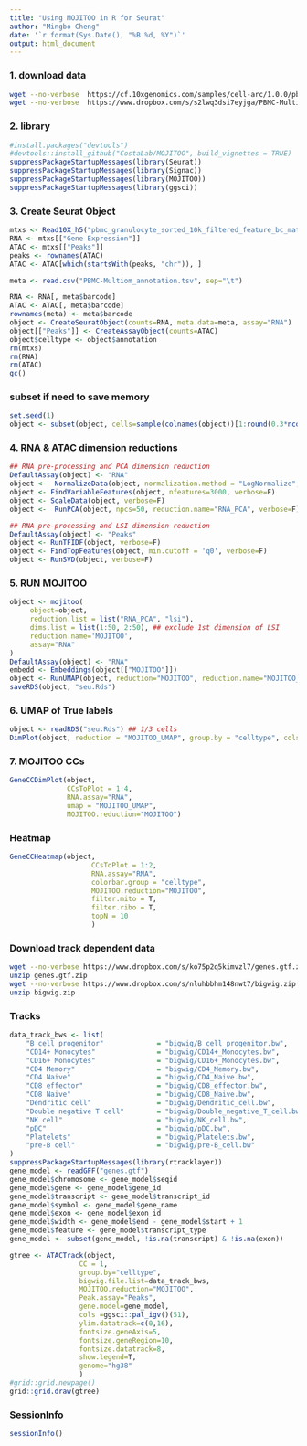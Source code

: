 ```yaml
---
title: "Using MOJITOO in R for Seurat"
author: "Mingbo Cheng"
date: '`r format(Sys.Date(), "%B %d, %Y")`'
output: html_document
---
```


### 1. download data
```bash
wget --no-verbose  https://cf.10xgenomics.com/samples/cell-arc/1.0.0/pbmc_granulocyte_sorted_10k/pbmc_granulocyte_sorted_10k_filtered_feature_bc_matrix.h5
wget --no-verbose  https://www.dropbox.com/s/s2lwq3dsi7eyjga/PBMC-Multiom_annotation.tsv
```

### 2. library
```r
#install.packages("devtools")
#devtools::install_github("CostaLab/MOJITOO", build_vignettes = TRUE)
suppressPackageStartupMessages(library(Seurat))
suppressPackageStartupMessages(library(Signac))
suppressPackageStartupMessages(library(MOJITOO))
suppressPackageStartupMessages(library(ggsci))
```


### 3. Create Seurat Object
```r
mtxs <- Read10X_h5("pbmc_granulocyte_sorted_10k_filtered_feature_bc_matrix.h5")
RNA <- mtxs[["Gene Expression"]]
ATAC <- mtxs[["Peaks"]]
peaks <- rownames(ATAC)
ATAC <- ATAC[which(startsWith(peaks, "chr")), ]

meta <- read.csv("PBMC-Multiom_annotation.tsv", sep="\t")

RNA <- RNA[, meta$barcode]
ATAC <- ATAC[, meta$barcode]
rownames(meta) <- meta$barcode
object <- CreateSeuratObject(counts=RNA, meta.data=meta, assay="RNA")
object[["Peaks"]] <- CreateAssayObject(counts=ATAC)
object$celltype <- object$annotation
rm(mtxs)
rm(RNA)
rm(ATAC)
gc()
```
### subset if need to save memory
```r
set.seed(1)
object <- subset(object, cells=sample(colnames(object))[1:round(0.3*ncol(object))])
```


### 4.  RNA & ATAC dimension reductions
```r
## RNA pre-processing and PCA dimension reduction
DefaultAssay(object) <- "RNA"
object <-  NormalizeData(object, normalization.method = "LogNormalize", scale.factor = 10000, verbose=F)
object <- FindVariableFeatures(object, nfeatures=3000, verbose=F)
object <- ScaleData(object, verbose=F)
object <-  RunPCA(object, npcs=50, reduction.name="RNA_PCA", verbose=F)

## RNA pre-processing and LSI dimension reduction
DefaultAssay(object) <- "Peaks"
object <- RunTFIDF(object, verbose=F)
object <- FindTopFeatures(object, min.cutoff = 'q0', verbose=F)
object <- RunSVD(object, verbose=F)
```

### 5. RUN MOJITOO
```r
object <- mojitoo(
     object=object,
     reduction.list = list("RNA_PCA", "lsi"),
     dims.list = list(1:50, 2:50), ## exclude 1st dimension of LSI
     reduction.name='MOJITOO',
     assay="RNA"
)
DefaultAssay(object) <- "RNA"
embedd <- Embeddings(object[["MOJITOO"]])
object <- RunUMAP(object, reduction="MOJITOO", reduction.name="MOJITOO_UMAP", dims=1:ncol(embedd), verbose=F)
saveRDS(object, "seu.Rds")
```

### 6. UMAP of True labels
```r

object <- readRDS("seu.Rds") ## 1/3 cells
DimPlot(object, reduction = "MOJITOO_UMAP", group.by = "celltype", cols=ggsci::pal_igv()(30))
```

### 7. MOJITOO CCs
```r
GeneCCDimPlot(object,
              CCsToPlot = 1:4,
              RNA.assay="RNA",
              umap = "MOJITOO_UMAP",
              MOJITOO.reduction="MOJITOO")

```


### Heatmap
```r
GeneCCHeatmap(object,
                    CCsToPlot = 1:2,
                    RNA.assay="RNA",
                    colorbar.group = "celltype",
                    MOJITOO.reduction="MOJITOO",
                    filter.mito = T,
                    filter.ribo = T,
                    topN = 10
                    )
```


### Download track dependent data
```bash
wget --no-verbose https://www.dropbox.com/s/ko75p2q5kimvzl7/genes.gtf.zip
unzip genes.gtf.zip
wget --no-verbose https://www.dropbox.com/s/nluhbbhm148nwt7/bigwig.zip
unzip bigwig.zip
```

### Tracks
```r
data_track_bws <- list(
    "B cell progenitor"             = "bigwig/B_cell_progenitor.bw",
    "CD14+ Monocytes"               = "bigwig/CD14+_Monocytes.bw",
    "CD16+ Monocytes"               = "bigwig/CD16+_Monocytes.bw",
    "CD4 Memory"                    = "bigwig/CD4_Memory.bw",
    "CD4 Naive"                     = "bigwig/CD4_Naive.bw",
    "CD8 effector"                  = "bigwig/CD8_effector.bw",
    "CD8 Naive"                     = "bigwig/CD8_Naive.bw",
    "Dendritic cell"                = "bigwig/Dendritic_cell.bw",
    "Double negative T cell"        = "bigwig/Double_negative_T_cell.bw",
    "NK cell"                       = "bigwig/NK_cell.bw",
    "pDC"                           = "bigwig/pDC.bw",
    "Platelets"                     = "bigwig/Platelets.bw",
    "pre-B cell"                    = "bigwig/pre-B_cell.bw"
)
suppressPackageStartupMessages(library(rtracklayer))
gene_model <- readGFF("genes.gtf")
gene_model$chromosome <- gene_model$seqid
gene_model$gene <- gene_model$gene_id
gene_model$transcript <- gene_model$transcript_id
gene_model$symbol <- gene_model$gene_name
gene_model$exon <- gene_model$exon_id
gene_model$width <- gene_model$end - gene_model$start + 1
gene_model$feature <- gene_model$transcript_type
gene_model <- subset(gene_model, !is.na(transcript) & !is.na(exon))

gtree <- ATACTrack(object,
                 CC = 1,
                 group.by="celltype",
                 bigwig.file.list=data_track_bws,
                 MOJITOO.reduction="MOJITOO",
                 Peak.assay="Peaks",
                 gene.model=gene_model,
                 cols =ggsci::pal_igv()(51),
                 ylim.datatrack=c(0,16),
                 fontsize.geneAxis=5,
                 fontsize.geneRegion=10,
                 fontsize.datatrack=8,
                 show.legend=T,
                 genome="hg38"
                 )
#grid::grid.newpage()
grid::grid.draw(gtree)
```

### SessionInfo
```r
sessionInfo()
```

